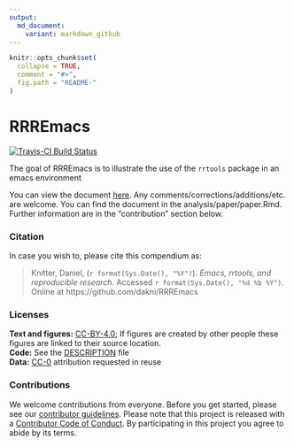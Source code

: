 ```yaml
---
output:
  md_document:
    variant: markdown_github
---
```


<!-- README.md is generated from README.Rmd. Please edit that file -->

```r
knitr::opts_chunk$set(
  collapse = TRUE,
  comment = "#>",
  fig.path = "README-"
)
```

# RRREmacs

[![Travis-CI Build Status](https://travis-ci.org/dakni/RRREmacs.svg?branch=master)](https://travis-ci.org/dakni/RRREmacs)

The goal of RRREmacs is to illustrate the use of the `rrtools` package in an emacs environment

You can view the document [here](http://htmlpreview.github.io/?https://github.com/dakni/EmacsEssay/blob/master/analysis/paper/paper.html). Any comments/corrections/additions/etc. are welcome. You can find the document in the analysis/paper/paper.Rmd. Further information are in the "contribution" section below. 

### Citation

In case you wish to, please cite this compendium as:

> Knitter, Daniel, (`r format(Sys.Date(), "%Y")`). _Emacs, rrtools, and reproducible research_. Accessed `r format(Sys.Date(), "%d %b %Y")`. Online at https://github.com/dakni/RRREmacs

### Licenses

**Text and figures:** [CC-BY-4.0](http://creativecommons.org/licenses/by/4.0/); If figures are created by other people these figures are linked to their source location.  
**Code:** See the [DESCRIPTION](DESCRIPTION) file  
**Data\:** [CC-0](http://creativecommons.org/publicdomain/zero/1.0/) attribution requested in reuse  


### Contributions

We welcome contributions from everyone. Before you get started, please see our [contributor guidelines](CONTRIBUTING.md). Please note that this project is released with a [Contributor Code of Conduct](CONDUCT.md). By participating in this project you agree to abide by its terms.
